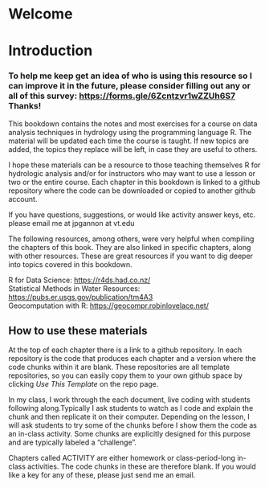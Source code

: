 # Welcome {.unnumbered}

# Introduction

### To help me keep get an idea of who is using this resource so I can improve it in the future, please consider filling out any or all of this survey: <https://forms.gle/6Zcntzvr1wZZUh6S7> Thanks!

This bookdown contains the notes and most exercises for a course on data analysis techniques in hydrology using the programming language R. The material will be updated each time the course is taught. If new topics are added, the topics they replace will be left, in case they are useful to others.

I hope these materials can be a resource to those teaching themselves R for hydrologic analysis and/or for instructors who may want to use a lesson or two or the entire course. Each chapter in this bookdown is linked to a github repository where the code can be downloaded or copied to another github account.

If you have questions, suggestions, or would like activity answer keys, etc. please email me at jpgannon at vt.edu

The following resources, among others, were very helpful when compiling the chapters of this book. They are also linked in specific chapters, along with other resources. These are great resources if you want to dig deeper into topics covered in this bookdown.

R for Data Science: <https://r4ds.had.co.nz/>\
Statistical Methods in Water Resources: <https://pubs.er.usgs.gov/publication/tm4A3>\
Geocomputation with R: <https://geocompr.robinlovelace.net/>

## How to use these materials

At the top of each chapter there is a link to a github repository. In each repository is the code that produces each chapter and a version where the code chunks within it are blank. These repositories are all template repositories, so you can easily copy them to your own github space by clicking *Use This Template* on the repo page.

In my class, I work through the each document, live coding with students following along.Typically I ask students to watch as I code and explain the chunk and then replicate it on their computer. Depending on the lesson, I will ask students to try some of the chunks before I show them the code as an in-class activity. Some chunks are explicitly designed for this purpose and are typically labeled a "challenge".

Chapters called ACTIVITY are either homework or class-period-long in-class activities. The code chunks in these are therefore blank. If you would like a key for any of these, please just send me an email.

